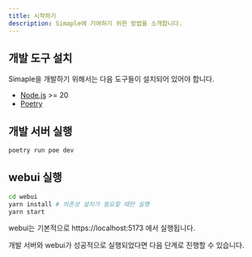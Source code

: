 ```yaml
---
title: 시작하기
description: Simaple에 기여하기 위한 방법을 소개합니다.
---
```



## 개발 도구 설치

Simaple을 개발하기 위해서는 다음 도구들이 설치되어 있어야 합니다.

- [Node.js](https://nodejs.org/) >= 20
- [Poetry](https://python-poetry.org/docs/#installation)

## 개발 서버 실행

```bash
poetry run poe dev
```

## webui 실행

```bash
cd webui
yarn install # 의존성 설치가 필요할 때만 실행
yarn start
```

webui는 기본적으로 https://localhost:5173 에서 실행됩니다.

개발 서버와 webui가 성공적으로 실행되었다면 다음 단계로 진행할 수 있습니다.